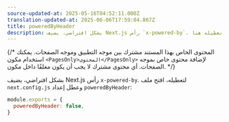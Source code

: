 ```yaml
---
source-updated-at: 2025-05-16T04:52:11.000Z
translation-updated-at: 2025-06-06T17:59:04.867Z
title: poweredByHeader
description: بشكل افتراضي، يضيف Next.js رأس `x-powered-by`. تعلم كيفية تعطيله هنا.
---
```


{/* المحتوى الخاص بهذا المستند مشترك بين موجه التطبيق وموجه الصفحات. يمكنك استخدام مكون `<PagesOnly>المحتوى</PagesOnly>` لإضافة محتوى خاص بموجه الصفحات. أي محتوى مشترك لا يجب أن يكون مغلفًا داخل مكون. */}

بشكل افتراضي، يضيف Next.js رأس `x-powered-by`. لتعطيله، افتح ملف `next.config.js` وعطل إعداد `poweredByHeader`:

```js filename="next.config.js"
module.exports = {
  poweredByHeader: false,
}
```